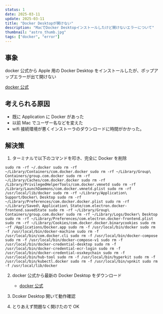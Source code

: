 ```yaml
---
status: 1
date: 2025-03-11
update: 2025-03-11
title: "Docker Desktopが開けない"
description: "MacでDocker Desktopインストールしたけど開けないエラーについて"
thumbnail: "astro_thumb.jpg"
tags: ["docker", "error"]
---
```


## 事象

docker 公式から Apple 用の Docker Desktop をインストールしたが、ポップアップエラーが出て開けない

[docker 公式](https://matsuand.github.io/docs.docker.jp.onthefly/desktop/mac/install/)

## 考えられる原因

- 既に Application に Docker があった
- 以前 Mac でユーザー名などを変えた
- wifi 接続環境が悪くインストーラのダウンロードに時間がかかった。

## 解決策

1. ターミナルで以下のコマンドを叩き、完全に Docker を削除

`sudo rm -rf ~/.docker sudo rm -rf ~/Library/Containers/com.docker.docker sudo rm -rf ~/Library/Group\ Containers/group.com.docker sudo rm -rf ~/Library/Caches/com.docker.docker sudo rm -rf /Library/PrivilegedHelperTools/com.docker.vmnetd sudo rm -rf /Library/LaunchDaemons/com.docker.vmnetd.plist sudo rm -rf /usr/local/lib/docker sudo rm -rf ~/Library/Application\ Support/Docker\ Desktop sudo rm -rf ~/Library/Preferences/com.docker.docker.plist sudo rm -rf ~/Library/Saved\ Application\ State/com.electron.docker-frontend.savedState sudo rm -rf ~/Library/Group\ Containers/group.com.docker sudo rm -rf ~/Library/Logs/Docker\ Desktop sudo rm -rf ~/Library/Preferences/com.electron.docker-frontend.plist sudo rm -rf ~/Library/Cookies/com.docker.docker.binarycookies
sudo rm -rf /Applications/Docker.app sudo rm -f /usr/local/bin/docker sudo rm -f /usr/local/bin/docker-machine sudo rm -f /usr/local/bin/com.docker.cli sudo rm -f /usr/local/bin/docker-compose sudo rm -f /usr/local/bin/docker-compose-v1 sudo rm -f /usr/local/bin/docker-credential-desktop sudo rm -f /usr/local/bin/docker-credential-ecr-login sudo rm -f /usr/local/bin/docker-credential-osxkeychain sudo rm -f /usr/local/bin/hub-tool sudo rm -f /usr/local/bin/hyperkit sudo rm -f /usr/local/bin/kubectl.docker sudo rm -f /usr/local/bin/vpnkit sudo rm -f /usr/local/lib/docker`

2. docker 公式から最新の Docker Desktop をダウンロード

   - [docker 公式](https://matsuand.github.io/docs.docker.jp.onthefly/desktop/mac/install/)

3. Dcoker Desktop 開いて動作確認
4. とりあえず問題なく開けたので OK

